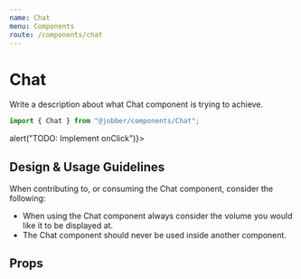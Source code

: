 ```yaml
---
name: Chat
menu: Components
route: /components/chat
---
```



# Chat

<ComponentStatus stage="pre" responsive="no" accessible="no" />

Write a description about what Chat component is trying to achieve.

```ts
import { Chat } from "@jobber/components/Chat";
```

<Playground>
  <Chat sendReplyHandler={() => alert("TODO: Implement onClick")}>
    <ChatBubble direction={"outbound"} message={"Hello bob!"} />
    <ChatBubble direction={"inbound"} message={"Oh hello jill! How are you?"} />
    <ChatBubble
      direction={"outbound"}
      message={
        "I am great. This is a cool story. Maps,m aps, maps.simply dummy text of the printing and typesetting industry. Lorem Ipsum has been the industry's standard dummy text ever since the 1500s, when an unknown printer took a galley of type and scrambled it to make a type specimen book. It has survived not only five centuries, but also the leap into electronic typesetting, remaining essentially unchanged. It was popularised in the 1960s with the release of Letraset sheets containing Lorem Ipsum passages, and more recently with desktop publishing software like Aldus PageMaker including versions of Lorem Ipsum."
      }
    />
  </Chat>
</Playground>

<!--
  It is not necessary to include Design & Usage Guidlelines. Use this section
  to answer common questions and considerations about component usage.
-->

## Design & Usage Guidelines

When contributing to, or consuming the Chat component, consider the following:

- When using the Chat component always consider the volume you would like it to
  be displayed at.
- The Chat component should never be used inside another component.

## Props

<Props of={Chat} />
